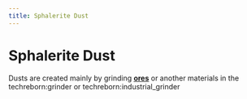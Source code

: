 ```yaml
---
title: Sphalerite Dust
---
```


<ItemImage file="sphalerite_dust" alt="Sphalerite Dust" size="200" />

# Sphalerite Dust

Dusts are created mainly by grinding **[ores](/world_generation/ore)** or another materials in the <mcitem>techreborn:grinder</mcitem> 
or <mcitem>techreborn:industrial_grinder</mcitem>
